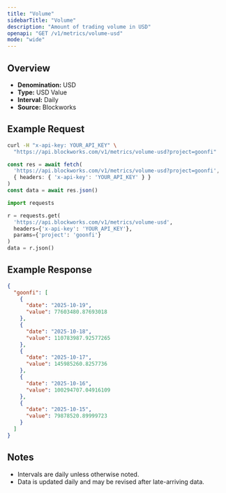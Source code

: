 ```yaml
---
title: "Volume"
sidebarTitle: "Volume"
description: "Amount of trading volume in USD"
openapi: "GET /v1/metrics/volume-usd"
mode: "wide"
---
```


## Overview

- **Denomination:** USD
- **Type:** USD Value
- **Interval:** Daily
- **Source:** Blockworks

## Example Request

<CodeGroup>

```bash cURL
curl -H "x-api-key: YOUR_API_KEY" \
  "https://api.blockworks.com/v1/metrics/volume-usd?project=goonfi"
```

```typescript TypeScript
const res = await fetch(
  'https://api.blockworks.com/v1/metrics/volume-usd?project=goonfi',
  { headers: { 'x-api-key': 'YOUR_API_KEY' } }
)
const data = await res.json()
```

```python Python
import requests

r = requests.get(
  'https://api.blockworks.com/v1/metrics/volume-usd',
  headers={'x-api-key': 'YOUR_API_KEY'},
  params={'project': 'goonfi'}
)
data = r.json()
```

</CodeGroup>

## Example Response

```json
{
  "goonfi": [
    {
      "date": "2025-10-19",
      "value": 77603480.87693018
    },
    {
      "date": "2025-10-18",
      "value": 110783987.92577265
    },
    {
      "date": "2025-10-17",
      "value": 145985260.8257736
    },
    {
      "date": "2025-10-16",
      "value": 100294707.04916109
    },
    {
      "date": "2025-10-15",
      "value": 79878520.89999723
    }
  ]
}
```

## Notes
- Intervals are daily unless otherwise noted.
- Data is updated daily and may be revised after late-arriving data.